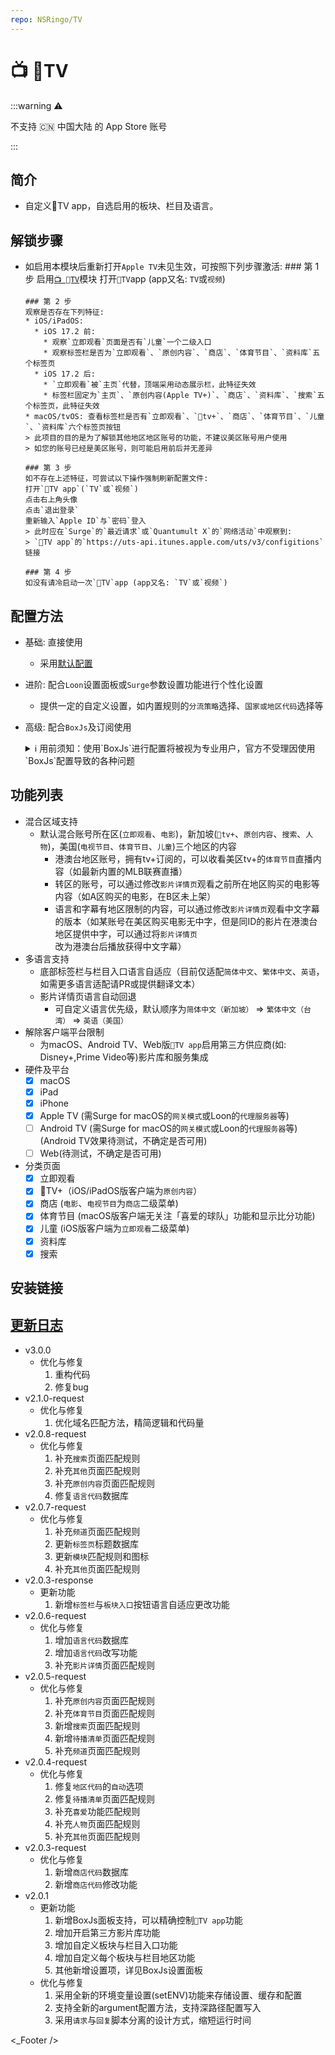 ```yaml
---
repo: NSRingo/TV
---
```



# 📺 TV

:::warning ⚠️

不支持 🇨🇳 中国大陆 的 App Store 账号

:::

## 简介
* 自定义TV app，自选启用的板块、栏目及语言。

## 解锁步骤
* 如启用本模块后重新打开`Apple TV`未见生效，可按照下列步骤激活:
    <Steps>
      ### 第 1 步
      启用[`📺 TV`](./apple-tv)模块
      打开`TV`app (app又名: `TV`或`视频`)

      ### 第 2 步
      观察是否存在下列特征:
      * iOS/iPadOS: 
        * iOS 17.2 前:
          * 观察`立即观看`页面是否有`儿童`一个二级入口
          * 观察标签栏是否为`立即观看`、`原创内容`、`商店`、`体育节目`、`资料库`五个标签页
        * iOS 17.2 后:
          * `立即观看`被`主页`代替，顶端采用动态展示栏，此特征失效
          * 标签栏固定为`主页`、`原创内容(Apple TV+)`、`商店`、`资料库`、`搜索`五个标签页，此特征失效
      * macOS/tvOS: 查看标签栏是否有`立即观看`、`tv+`、`商店`、`体育节目`、`儿童`、`资料库`六个标签页按钮
      > 此项目的目的是为了解锁其他地区地区账号的功能，不建议美区账号用户使用  
      > 如您的账号已经是美区账号，则可能启用前后并无差异  

      ### 第 3 步
      如不存在上述特征，可尝试以下操作强制刷新配置文件:
      打开`TV app`(`TV`或`视频`)
      点击右上角头像
      点击`退出登录`
      重新输入`Apple ID`与`密码`登入
      > 此时应在`Surge`的`最近请求`或`Quantumult X`的`网络活动`中观察到:  
      > `TV app`的`https://uts-api.itunes.apple.com/uts/v3/configitions`链接  

      ### 第 4 步
      如没有请冷启动一次`TV`app (app又名: `TV`或`视频`)
    </Steps>

## 配置方法
* 基础: 直接使用
  * 采用[默认配置](#默认设置)
* 进阶: 配合`Loon`设置面板或`Surge`参数设置功能进行个性化设置
  * 提供一定的自定义设置，如内置规则的`分流策略`选择、`国家或地区代码`选择等
* 高级: 配合`BoxJs`及订阅使用
  <details>
  <summary>ℹ️ 用前须知：使用`BoxJs`进行配置将被视为专业用户，官方不受理因使用`BoxJs`配置导致的各种问题</summary>

  1. 安装`BoxJs`插件并更新引用资源或脚本:
     * 安装方法及下载链接详见: [🧰 BoxJs](./box-js)
  2. 在`BoxJs`的配置面板中进行个性化设置:
    1. 浏览器访问[BoxJs.com](http://boxjs.com)
    2. 在[`应用`](http://boxjs.com/#/app)页面点开` iRingo`折叠
    3. 在[`📺 TV`](http://boxjs.com/#/app/iRingo.TV)根据需要填写您的设置信息
  </details>

## 功能列表
* 混合区域支持
  * 默认混合账号所在区(`立即观看`、`电影`)，新加坡(`tv+`、`原创内容`、`搜索`、`人物`)，美国(`电视节目`、`体育节目`、`儿童`)三个地区的内容
    * 港澳台地区账号，拥有tv+订阅的，可以收看美区tv+的`体育节目`直播内容（如最新内置的MLB联赛直播）
    * 转区的账号，可以通过修改`影片详情页`观看之前所在地区购买的电影等内容（如A区购买的电影，在B区未上架）
    * 语言和字幕有地区限制的内容，可以通过修改`影片详情页`观看中文字幕的版本（如某账号在美区购买电影无中字，但是同ID的影片在港澳台地区提供中字，可以通过将`影片详情页`改为港澳台后播放获得中文字幕）
* 多语言支持
  * 底部标签栏与栏目入口语言自适应（目前仅适配`简体中文`、`繁体中文`、`英语`，如需更多语言适配请PR或提供翻译文本）
  * 影片详情页语言自动回退
    * 可自定义语言优先级，默认顺序为`简体中文（新加坡）` => `繁体中文（台湾）` => `英语（美国）`
* 解除客户端平台限制
  * 为macOS、Android TV、Web版`TV app`启用第三方供应商(如: Disney+,Prime Video等)影片库和服务集成
* 硬件及平台
  - [x] macOS
  - [x] iPad
  - [x] iPhone
  - [x] Apple TV (需Surge for macOS的`网关模式`或Loon的`代理服务器`等) 
  - [ ] Android TV (需Surge for macOS的`网关模式`或Loon的`代理服务器`等) (Android TV效果待测试，不确定是否可用)
  - [ ] Web(待测试，不确定是否可用)
* 分类页面
  - [x] 立即观看
  - [x] TV+（iOS/iPadOS版客户端为`原创内容`）
  - [x] 商店 (`电影`、`电视节目`为`商店`二级菜单)
  - [x] 体育节目 (macOS版客户端无关注「喜爱的球队」功能和显示比分功能)
  - [x] 儿童 (iOS版客户端为`立即观看`二级菜单)
  - [x] 资料库
  - [x] 搜索

## 安装链接

<ModuleInstall urlPrefix="https://github.com/NSRingo/TV/releases/latest/download/">
  <ModuleInstall.Tab type="loon">
    <ModuleInstall.Item
      url="iRingo.TV.plugin"
      badge={[
        {
          type: "tip",
          text: "MitM",
          outline: true,
        },
        {
          type: "info",
          text: "脚本",
          outline: true,
        },
      ]}
    />
  </ModuleInstall.Tab>
  <ModuleInstall.Tab type="surge">
    <ModuleInstall.Item
      url="iRingo.TV.sgmodule"
      badge={[
        {
          type: "danger",
          text: "MitM",
          outline: true,
        },
        {
          type: "warning",
          text: "脚本",
          outline: true,
        },
      ]}
    />
  </ModuleInstall.Tab>
  <ModuleInstall.Tab type="stash">
    <ModuleInstall.Item
      url="iRingo.TV.stoverride"
      badge={[
        {
          type: "info",
          text: "覆写",
          outline: true,
        },
        {
          type: "info",
          text: "MitM",
          outline: true,
        },
        {
          type: "info",
          text: "脚本",
          outline: true,
        },
      ]}
    />
  </ModuleInstall.Tab>
  <ModuleInstall.Tab type="egern">
    <ModuleInstall.Item
      url="iRingo.TV.yaml"
    />
  </ModuleInstall.Tab>
  <ModuleInstall.Tab type="qx">
    <ModuleInstall.Item
      url="iRingo.TV.snippet"
      badge={[
        {
          type: "danger",
          text: "重写",
          outline: true,
        },
        {
          type: "tip",
          text: "MitM",
          outline: true,
        },
      ]}
    />
  </ModuleInstall.Tab>
  <ModuleInstall.Tab type="shadowrocket">
    <ModuleInstall.Item
      url="iRingo.TV.srmodule"
      badge={[
        {
          type: "tip",
          text: "HTTPS 解密",
          outline: true,
        },
      ]}
    />
  </ModuleInstall.Tab>
</ModuleInstall>

## [更新日志](/changelog/apple-tv)
* v3.0.0
  * 优化与修复
    1. 重构代码
    2. 修复bug
* v2.1.0-request
  * 优化与修复
    1. 优化域名匹配方法，精简逻辑和代码量
* v2.0.8-request
  * 优化与修复
    1. 补充`搜索`页面匹配规则
    2. 补充`其他`页面匹配规则
    3. 补充`原创内容`页面匹配规则
    4. 修复`语言代码`数据库
* v2.0.7-request
  * 优化与修复
    1. 补充`频道`页面匹配规则
    2. 更新`标签页`标题数据库
    3. 更新`模块`匹配规则和图标
    4. 补充`其他`页面匹配规则
* v2.0.3-response
  * 更新功能
    1. 新增`标签栏`与`板块入口`按钮语言自适应更改功能
* v2.0.6-request
  * 优化与修复
    1. 增加`语言代码`数据库
    2. 增加`语言代码`改写功能
    3. 补充`影片详情`页面匹配规则
* v2.0.5-request
  * 优化与修复
    1. 补充`原创内容`页面匹配规则
    2. 补充`体育节目`页面匹配规则
    3. 新增`搜索`页面匹配规则
    4. 新增`待播清单`页面匹配规则
    5. 补充`频道`页面匹配规则
* v2.0.4-request
  * 优化与修复
    1. 修复`地区代码`的`自动`选项
    2. 修复`待播清单`页面匹配规则
    3. 补充`喜爱`功能匹配规则
    4. 补充`人物`页面匹配规则
    5. 补充`其他`页面匹配规则
* v2.0.3-request
  * 优化与修复
    1. 新增`商店代码`数据库
    2. 新增`商店代码`修改功能
* v2.0.1
  * 更新功能
    1. 新增BoxJs面板支持，可以精确控制`TV app`功能
    2. 增加开启第三方影片库功能
    3. 增加自定义板块与栏目入口功能
    4. 增加自定义每个板块与栏目地区功能
    5. 其他新增设置项，详见BoxJs设置面板
  * 优化与修复
    1. 采用全新的环境变量设置(setENV)功能来存储设置、缓存和配置
    2. 支持全新的argument配置方法，支持深路径配置写入
    3. 采用`请求`与`回复`脚本分离的设计方式，缩短运行时间

<_Footer />

